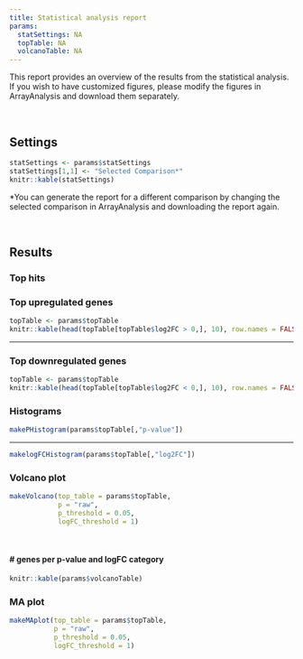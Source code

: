 ```yaml
---
title: Statistical analysis report
params:
  statSettings: NA
  topTable: NA
  volcanoTable: NA
---
```


This report provides an overview of the results from the statistical analysis. If you wish to have customized figures, please modify the figures in ArrayAnalysis and download them separately.

<br>

## Settings

```r
statSettings <- params$statSettings
statSettings[1,1] <- "Selected Comparison*"
knitr::kable(statSettings)
```
<p>*You can generate the report for a different comparison by changing the selected comparison in 
ArrayAnalysis and downloading the report again.</p>
<br>

## Results {.tabset}

### Top hits
<h3><b>Top upregulated genes</b></h3>
```r
topTable <- params$topTable
knitr::kable(head(topTable[topTable$log2FC > 0,], 10), row.names = FALSE)
```

<hr>
<h3><b>Top downregulated genes</b></h3>
```r
topTable <- params$topTable
knitr::kable(head(topTable[topTable$log2FC < 0,], 10), row.names = FALSE)
```

### Histograms

```r
makePHistogram(params$topTable[,"p-value"])
```
<hr>
```r
makelogFCHistogram(params$topTable[,"log2FC"])
```

### Volcano plot

```r

makeVolcano(top_table = params$topTable, 
            p = "raw", 
            p_threshold = 0.05, 
            logFC_threshold = 1)


```

<br>
<h4># genes per p-value and logFC category</h4>
```r
knitr::kable(params$volcanoTable)

```
### MA plot

```r

makeMAplot(top_table = params$topTable, 
           p = "raw", 
           p_threshold = 0.05, 
           logFC_threshold = 1)

```
